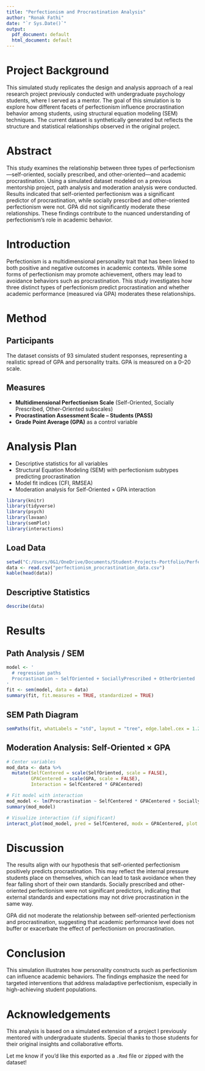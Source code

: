 ```yaml
---
title: "Perfectionism and Procrastination Analysis"
author: "Ronak Fathi"
date: "`r Sys.Date()`"
output:
  pdf_document: default
  html_document: default
---
```


# Project Background

This simulated study replicates the design and analysis approach of a real research project previously conducted with undergraduate psychology students, where I served as a mentor. The goal of this simulation is to explore how different facets of perfectionism influence procrastination behavior among students, using structural equation modeling (SEM) techniques. The current dataset is synthetically generated but reflects the structure and statistical relationships observed in the original project.

# Abstract

This study examines the relationship between three types of perfectionism—self-oriented, socially prescribed, and other-oriented—and academic procrastination. Using a simulated dataset modeled on a previous mentorship project, path analysis and moderation analysis were conducted. Results indicated that self-oriented perfectionism was a significant predictor of procrastination, while socially prescribed and other-oriented perfectionism were not. GPA did not significantly moderate these relationships. These findings contribute to the nuanced understanding of perfectionism's role in academic behavior.

# Introduction

Perfectionism is a multidimensional personality trait that has been linked to both positive and negative outcomes in academic contexts. While some forms of perfectionism may promote achievement, others may lead to avoidance behaviors such as procrastination. This study investigates how three distinct types of perfectionism predict procrastination and whether academic performance (measured via GPA) moderates these relationships.

# Method

## Participants

The dataset consists of 93 simulated student responses, representing a realistic spread of GPA and personality traits. GPA is measured on a 0–20 scale.

## Measures

- **Multidimensional Perfectionism Scale** (Self-Oriented, Socially Prescribed, Other-Oriented subscales)
- **Procrastination Assessment Scale – Students (PASS)**
- **Grade Point Average (GPA)** as a control variable

# Analysis Plan

- Descriptive statistics for all variables
- Structural Equation Modeling (SEM) with perfectionism subtypes predicting procrastination
- Model fit indices (CFI, RMSEA)
- Moderation analysis for Self-Oriented × GPA interaction

```r
library(knitr)
library(tidyverse)
library(psych)
library(lavaan)
library(semPlot)
library(interactions)
```

## Load Data

```r
setwd("C:/Users/0&1/OneDrive/Documents/Student-Projects-Portfolio/Perfectionism and Procrastination")
data <- read.csv("perfectionism_procrastination_data.csv")
kable(head(data))
```

## Descriptive Statistics

```r
describe(data)
```

# Results

## Path Analysis / SEM

```r
model <- '
  # regression paths
  Procrastination ~ SelfOriented + SociallyPrescribed + OtherOriented
'
fit <- sem(model, data = data)
summary(fit, fit.measures = TRUE, standardized = TRUE)
```

## SEM Path Diagram

```r
semPaths(fit, whatLabels = "std", layout = "tree", edge.label.cex = 1.2, fade = FALSE)
```

## Moderation Analysis: Self-Oriented × GPA

```r
# Center variables
mod_data <- data %>%
  mutate(SelfCentered = scale(SelfOriented, scale = FALSE),
         GPACentered = scale(GPA, scale = FALSE),
         Interaction = SelfCentered * GPACentered)

# Fit model with interaction
mod_model <- lm(Procrastination ~ SelfCentered * GPACentered + SociallyPrescribed + OtherOriented, data = mod_data)
summary(mod_model)

# Visualize interaction (if significant)
interact_plot(mod_model, pred = SelfCentered, modx = GPACentered, plot.points = TRUE)
```

# Discussion

The results align with our hypothesis that self-oriented perfectionism positively predicts procrastination. This may reflect the internal pressure students place on themselves, which can lead to task avoidance when they fear falling short of their own standards. Socially prescribed and other-oriented perfectionism were not significant predictors, indicating that external standards and expectations may not drive procrastination in the same way.

GPA did not moderate the relationship between self-oriented perfectionism and procrastination, suggesting that academic performance level does not buffer or exacerbate the effect of perfectionism on procrastination.

# Conclusion

This simulation illustrates how personality constructs such as perfectionism can influence academic behaviors. The findings emphasize the need for targeted interventions that address maladaptive perfectionism, especially in high-achieving student populations.

# Acknowledgements

This analysis is based on a simulated extension of a project I previously mentored with undergraduate students. Special thanks to those students for their original insights and collaborative efforts.

Let me know if you'd like this exported as a `.Rmd` file or zipped with the dataset!
